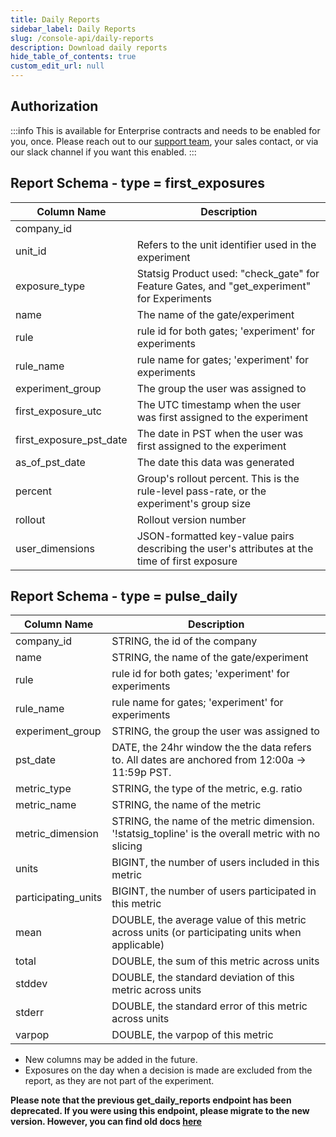 ```yaml
---
title: Daily Reports
sidebar_label: Daily Reports
slug: /console-api/daily-reports
description: Download daily reports
hide_table_of_contents: true
custom_edit_url: null
---
```


## Authorization

:::info
This is available for Enterprise contracts and needs to be enabled for you, once. Please reach out to our [support team](mailto:support@statsig.com), your sales contact, or via our slack channel if you want this enabled.
:::


<Rapidoc id="reports" entity='reports'/>


## Report Schema - type = first_exposures

| Column Name             | Description                                                                                   |
| ----------------------- | --------------------------------------------------------------------------------------------- |
| company_id              |                                                                                               |
| unit_id                 | Refers to the unit identifier used in the experiment                                          |
| exposure_type           | Statsig Product used: "check_gate" for Feature Gates, and "get_experiment" for Experiments    |
| name                    | The name of the gate/experiment                                                               |
| rule                    | rule id for both gates; 'experiment' for experiments                                          |
| rule_name               | rule name for gates; 'experiment' for experiments                                             |
| experiment_group        | The group the user was assigned to                                                            |
| first_exposure_utc      | The UTC timestamp when the user was first assigned to the experiment                          |
| first_exposure_pst_date | The date in PST when the user was first assigned to the experiment                            |
| as_of_pst_date          | The date this data was generated                                                              |
| percent                 | Group's rollout percent. This is the rule-level pass-rate, or the experiment's group size     |
| rollout                 | Rollout version number                                                                        |
| user_dimensions         | JSON-formatted key-value pairs describing the user's attributes at the time of first exposure |

## Report Schema - type = pulse_daily

| Column Name         | Description                                                                                        |
| ------------------- | -------------------------------------------------------------------------------------------------- |
| company_id          | STRING, the id of the company                                                                      |
| name                | STRING, the name of the gate/experiment                                                            |
| rule                | rule id for both gates; 'experiment' for experiments                                               |
| rule_name           | rule name for gates; 'experiment' for experiments                                                  |
| experiment_group    | STRING, the group the user was assigned to                                                         |
| pst_date            | DATE, the 24hr window the the data refers to. All dates are anchored from 12:00a -> 11:59p PST.    |
| metric_type         | STRING, the type of the metric, e.g. ratio                                                         |
| metric_name         | STRING, the name of the metric                                                                     |
| metric_dimension    | STRING, the name of the metric dimension. '!statsig_topline' is the overall metric with no slicing |
| units               | BIGINT, the number of users included in this metric                                                |
| participating_units | BIGINT, the number of users participated in this metric                                            |
| mean                | DOUBLE, the average value of this metric across units (or participating units when applicable)     |
| total               | DOUBLE, the sum of this metric across units                                                        |
| stddev              | DOUBLE, the standard deviation of this metric across units                                         |
| stderr              | DOUBLE, the standard error of this metric across units                                             |
| varpop              | DOUBLE, the varpop of this metric                                                                  |

- New columns may be added in the future.
- Exposures on the day when a decision is made are excluded from the report, as they are not part of the experiment.

__Please note that the previous get_daily_reports endpoint has been deprecated. If you were using this endpoint, please migrate to the new version. However, you can find old docs [here](/console-api/daily-reports-deprecated)__